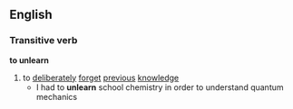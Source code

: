==English==
===Transitive verb===
'''to unlearn'''
#to [[deliberately]] [[forget]] [[previous]] [[knowledge]]
#* I had to '''unlearn''' school chemistry in order to understand quantum mechanics